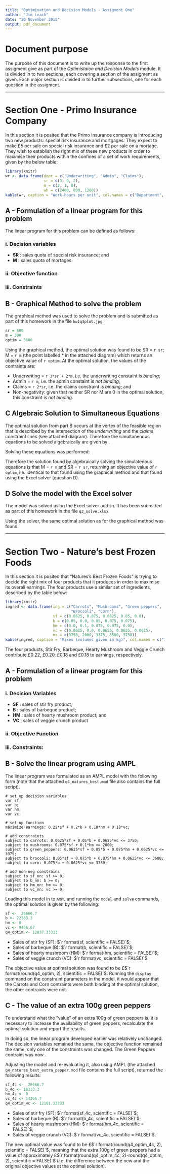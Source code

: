 ```yaml
---
title: "Optimisation and Decision Models - Assigment One"
author: "Jim Leach"
date: "20 November 2015"
output: pdf_document
---
```


# Document purpose

The purpose of this document is to write up the response to the first assigment give as part of the _Optimistaion and Decision Models_ module. It is divided in to two sections, each covering a section of the assigment as given. Each major section is divided in to further subsections, one for each question in the assigment.

***

# Section One - Primo Insurance Company

In this section it is posited that the Primo Insurance company is introducing two new products: special risk insurance and mortgages. They expect to make £5 per sale on special risk insurance and £2 per sale on a mortage. They wish to establish the right mix of these new products in order to maximise their products within the confines of a set of work requirements, given by the below table:

```r
library(knitr)
wr <- data.frame(dept = c("Underwriting", "Admin", "Claims"),
                 sr = c(3, 0, 2),
                 m = c(2, 1, 0),
                 wh = c(2400, 800, 1200))
kable(wr, caption = "Work-hours per unit", col.names = c("Department", "Special Risk", "Mortage", "Work-hours available"))
```

## A - Formulation of a linear program for this problem

The linear program for this problem can be defined as follows:

### i. Decision variables

* __SR__ : sales quota of special risk insurance; and
* __M__ : sales quota of mortages

### ii. Objective function

\begin{equation} \label{eq:3a_of}
max \quad Profit = 5.SR + 2.M
\end{equation}

### iii. Constraints

\begin{equation} \label{eq:3a_const}
\begin{split}
Underwriting:\quad 3.SR + 2M \leq 2400 \\
Admin: \quad 0.SR + 1.M \leq 800 \\
Claims: \quad 2.SR + 0.M \leq 1200 \\
Nonnegativity: \quad SR,  M \geq 0
\end{split}
\end{equation}

## B - Graphical Method to solve the problem

The graphical method was used to solve the problem and is submitted as part of this homework in the file `hw1q3plot.jpg`.

```r
sr = 600
m = 300
optim = 3600
```

Using the graphical method, the optimal solution was found to be SR = `r sr`; M = `r m` (the point labelled * in the attached diagram) which returns an objective value of `r optim`. At the optimal solution, the values of the contraints are:

* Underwriting = `r 3*sr + 2*m`, i.e. the underwriting constaint is _binding_;
* Admin = `r m`, i.e. the admin constaint is _not binding_; 
* Claims = `r 2*sr`, i.e. the claims constraint is _binding_; and
* Non-negativity: given that neither SR nor M are 0 in the optimal solution, this constraint is _not binding_.

## C Algebraic Solution to Simultaneous Equations

The optimal solution from part B occurs at the vertex of the feasible region that is described by the intersection of the _underwriting_ and the _claims_ constraint lines (see attached diagram). Therefore the simultanenous equations to be solved algebraically are given by \eqref{eq:q3_sim}.

\begin{equation} \label{eq:q3_sim}
\begin{split}
Underwriting: \quad 3.SR + 2.M \leq 2400 \\
Claims: \quad 2.SR \leq 1200 \\
Claims: \quad   SR \leq 600
\end{split}
\end{equation}

Solving these equations was performed:

\begin{equation} \label{eq:q3_sim_solve}
\begin{split}
3.SR + 2.M \leq 2400 \\
2SR \leq 1200 \\
\therefore SR \leq 600 \\
\\
Perform\quad subsitution\quad and\quad solve\quad for\quad M: \\
3*(600) + 2.M \leq 2400 \\
1800 + 2M \leq 2400 \\
2M \leq 600 \\
M \leq 300 \\
\\
\therefore SR = 600, \quad M = 300
\end{split}
\end{equation}

Therefore the solution found by algebraically solving the simulatenous equations \eqref{eq:q3_sim_solve} is that M = `r m` and SR = `r sr`, returning an objective value of `r optim`, i.e. identical to that found using the graphical method and that found using the Excel solver (question D).

## D Solve the model with the Excel solver

The model was solved using the Excel solver add-in. It has been submitted as part of this homework in the file `q3_solve.xlsx`.

Using the solver, the same optimal solution as for the graphical method was found.

***

\pagebreak

# Section Two - Nature's best Frozen Foods

In this section it is posited that "Natures's Best Frozen Foods" is trying to decide the right mix of four products that it produces in order to maximise its overall earnings. The four products use a similar set of ingredients, described by the table below:

```r
library(knitr)
ingred <- data.frame(ing = c("Carrots", "Mushrooms", "Green peppers",
                             "Broccoli", "Corn"),
                     sf = c(0.0625, 0.075, 0.0625, 0.05, 0.0),
                     b = c(0.05, 0.0, 0.05, 0.075, 0.075),
                     hm = c(0.0, 0.1, 0.075, 0.075, 0.0),
                     vc = c(0.0625, 0.0, 0.0625, 0.0625, 0.0625),
                     ms = c(3750, 2000, 3375, 3500, 3750))
kable(ingred, caption = "Mixes (volumes given in kg)", col.names = c("Ingredients", "Stir Fry", "Barbeque", "Heart mushrooms", "Veggie Crunch", "Montly ingredient supply"))
```

The four products, Stir Fry, Barbeque, Hearty Mushroom and Veggie Crunch contribute £0.22, £0.20, £0.18 and £0.18 to earnings, respectively. 

## A - Formulation of a linear program for this problem

### i. Decision Variables

* __SF__ : sales of stir fry product;
* __B__ : sales of barbeque product;
* __HM__ : sales of hearty mushroom product; and
* __VC__ : sales of veggie crunch product

### ii. Objective Function


\begin{equation} \label{eq:4a_of}
max \quad Earnings = 0.22SF + 0.20B + 0.18HM + 0.18VC
\end{equation}

### iii. Constraints:

\begin{equation} \label{eq:4a_const}
\begin{split}
Carrots: 0.0625SF + 0.05B + 0.0625VC \leq 3750 \\
Mushrooms: 0075SF + 0.1HM \leq 2000 \\
Green peppers: 0.0625SF + 0.05B + 0.075HM + 0.0625VC \leq 3375 \\
Broccoli: 0.05SF + 0.075B + 0.075HM + 0.0625VC \leq 3500 \\
Corn: 0.075B + 0.0625VC \leq 3750 \\
Nonnegativity: \quad SF,  B, HM, VC \geq 0
\end{split}
\end{equation}

## B - Solve the linear program using AMPL

The linear program was formulated as an AMPL model with the following form (note that the attached `q4_natures_best.mod` file also contains the full script).

```
# set up decision variables
var sf;
var b;
var hm;
var vc;

# set up function
maximize earnings: 0.22*sf + 0.2*b + 0.18*hm + 0.18*vc;

# add constraints
subject to carrots: 0.0625*sf + 0.05*b + 0.0625*vc <= 3750;
subject to mushrooms: 0.075*sf + 0.1*hm <= 2000;
subject to green_peppers: 0.0625*sf + 0.05*b + 0.075*hm + 0.0625*vc <= 3375;
subject to broccoli: 0.05*sf + 0.075*b + 0.075*hm + 0.0625*vc <= 3600;
subject to corn: 0.075*b + 0.0625*vc <= 3750;

# add non-neg constrains
subject to sf_nn: sf >= 0;
subject to b_nn: b >= 0;
subject to hm_nn: hm >= 0;
subject to vc_nn: vc >= 0;
```

Loading this model in to `AMPL` and running the `model` and `solve` commands, the optimal solution is given by the following:

```r
sf <-  26666.7
b <- 22333.3
hm <- 0
vc <- 9466.67
q4_optim <- 12037.33333
```

* Sales of stir fry (SF): $`r format(sf, scientific = FALSE)`$;
* Sales of barbeque (B): $`r format(b, scientific = FALSE)`$;
* Sales of hearty mushroom (HM): $`r format(hm, scientific = FALSE)`$;
* Sales of veggie crunch (VC): $`r format(vc, scientific = FALSE)`$.

The objective value at optimal solution was found to be £$`r format(round(q4_optim, 2), scientific = FALSE)`$. Running the `display` command on the constraint parameters in the model, it would appear that the Carrots and Corn contraints were both binding at the optimal solution, the other contraints were not.

## C - The value of an extra 100g green peppers

To understand what the "value" of an extra 100g of green peppers is, it is necessary to increase the availability of green peppers, recalculate the optimal solution and report the results. 

In doing so, the linear program developed earlier was relatively unchanged. The decision variables remained the same, the objective function \eqref{eq:4a_of} remained the same, only one of the constraints was changed.  The Green Peppers contraint was now \eqref{eq:q4_gp_const_c}.

\begin{equation} \label{eq:q4_gp_const_c}
Green peppers: 0.0625SF + 0.05B + 0.075HM + 0.0625VC \leq 3475
\end{equation}

Adjusting the model and re-evaluating it, also using AMPL (the attached `q4_natures_best_extra_pepper.mod` file contains the full script), returned the following results:

```r
sf_4c <-  26666.7
b_4c <- 18333.3
hm_4c <- 0
vc_4c <- 14266.7
q4_optim_4c <- 12101.33333
```

* Sales of stir fry (SF): $`r format(sf_4c, scientific = FALSE)`$;
* Sales of barbeque (B): $`r format(b_4c, scientific = FALSE)`$;
* Sales of hearty mushroom (HM): $`r format(hm_4c, scientific = FALSE)`$;
* Sales of veggie crunch (VC): $`r format(vc_4c, scientific = FALSE)`$.

The new optimal value was found to be £$`r format(round(q4_optim_4c, 2), scientific = FALSE)`$, meaning that the extra 100g of green peppers had a value of approximately £$`r format(round(q4_optim_4c, 2)-round(q4_optim, 2), scientific = FALSE)`$ (i.e. the difference between the new and the original objective values at the optimal solution).